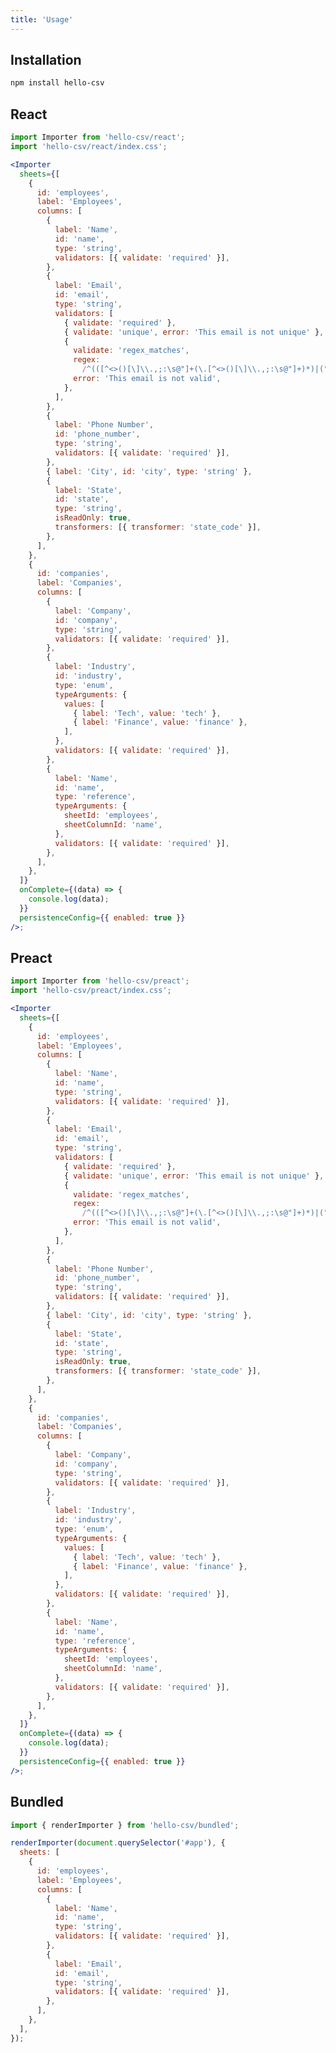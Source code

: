 ```yaml
---
title: 'Usage'
---
```


## Installation

```bash
npm install hello-csv
```

## React

```jsx
import Importer from 'hello-csv/react';
import 'hello-csv/react/index.css';

<Importer
  sheets={[
    {
      id: 'employees',
      label: 'Employees',
      columns: [
        {
          label: 'Name',
          id: 'name',
          type: 'string',
          validators: [{ validate: 'required' }],
        },
        {
          label: 'Email',
          id: 'email',
          type: 'string',
          validators: [
            { validate: 'required' },
            { validate: 'unique', error: 'This email is not unique' },
            {
              validate: 'regex_matches',
              regex:
                /^(([^<>()[\]\\.,;:\s@"]+(\.[^<>()[\]\\.,;:\s@"]+)*)|(".+"))@((\[[0-9]{1,3}\.[0-9]{1,3}\.[0-9]{1,3}\.[0-9]{1,3}\])|(([a-zA-Z\-0-9]+\.)+[a-zA-Z]{2,}))$/,
              error: 'This email is not valid',
            },
          ],
        },
        {
          label: 'Phone Number',
          id: 'phone_number',
          type: 'string',
          validators: [{ validate: 'required' }],
        },
        { label: 'City', id: 'city', type: 'string' },
        {
          label: 'State',
          id: 'state',
          type: 'string',
          isReadOnly: true,
          transformers: [{ transformer: 'state_code' }],
        },
      ],
    },
    {
      id: 'companies',
      label: 'Companies',
      columns: [
        {
          label: 'Company',
          id: 'company',
          type: 'string',
          validators: [{ validate: 'required' }],
        },
        {
          label: 'Industry',
          id: 'industry',
          type: 'enum',
          typeArguments: {
            values: [
              { label: 'Tech', value: 'tech' },
              { label: 'Finance', value: 'finance' },
            ],
          },
          validators: [{ validate: 'required' }],
        },
        {
          label: 'Name',
          id: 'name',
          type: 'reference',
          typeArguments: {
            sheetId: 'employees',
            sheetColumnId: 'name',
          },
          validators: [{ validate: 'required' }],
        },
      ],
    },
  ]}
  onComplete={(data) => {
    console.log(data);
  }}
  persistenceConfig={{ enabled: true }}
/>;
```

## Preact

```jsx
import Importer from 'hello-csv/preact';
import 'hello-csv/preact/index.css';

<Importer
  sheets={[
    {
      id: 'employees',
      label: 'Employees',
      columns: [
        {
          label: 'Name',
          id: 'name',
          type: 'string',
          validators: [{ validate: 'required' }],
        },
        {
          label: 'Email',
          id: 'email',
          type: 'string',
          validators: [
            { validate: 'required' },
            { validate: 'unique', error: 'This email is not unique' },
            {
              validate: 'regex_matches',
              regex:
                /^(([^<>()[\]\\.,;:\s@"]+(\.[^<>()[\]\\.,;:\s@"]+)*)|(".+"))@((\[[0-9]{1,3}\.[0-9]{1,3}\.[0-9]{1,3}\.[0-9]{1,3}\])|(([a-zA-Z\-0-9]+\.)+[a-zA-Z]{2,}))$/,
              error: 'This email is not valid',
            },
          ],
        },
        {
          label: 'Phone Number',
          id: 'phone_number',
          type: 'string',
          validators: [{ validate: 'required' }],
        },
        { label: 'City', id: 'city', type: 'string' },
        {
          label: 'State',
          id: 'state',
          type: 'string',
          isReadOnly: true,
          transformers: [{ transformer: 'state_code' }],
        },
      ],
    },
    {
      id: 'companies',
      label: 'Companies',
      columns: [
        {
          label: 'Company',
          id: 'company',
          type: 'string',
          validators: [{ validate: 'required' }],
        },
        {
          label: 'Industry',
          id: 'industry',
          type: 'enum',
          typeArguments: {
            values: [
              { label: 'Tech', value: 'tech' },
              { label: 'Finance', value: 'finance' },
            ],
          },
          validators: [{ validate: 'required' }],
        },
        {
          label: 'Name',
          id: 'name',
          type: 'reference',
          typeArguments: {
            sheetId: 'employees',
            sheetColumnId: 'name',
          },
          validators: [{ validate: 'required' }],
        },
      ],
    },
  ]}
  onComplete={(data) => {
    console.log(data);
  }}
  persistenceConfig={{ enabled: true }}
/>;
```

## Bundled

```jsx
import { renderImporter } from 'hello-csv/bundled';

renderImporter(document.querySelector('#app'), {
  sheets: [
    {
      id: 'employees',
      label: 'Employees',
      columns: [
        {
          label: 'Name',
          id: 'name',
          type: 'string',
          validators: [{ validate: 'required' }],
        },
        {
          label: 'Email',
          id: 'email',
          type: 'string',
          validators: [{ validate: 'required' }],
        },
      ],
    },
  ],
});
```
